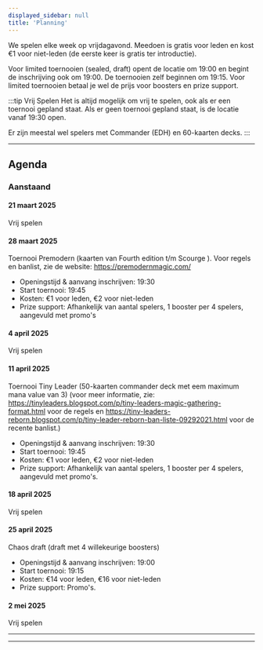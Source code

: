 ```yaml
---
displayed_sidebar: null
title: 'Planning'
---
```


We spelen elke week op vrijdagavond. Meedoen is gratis voor leden en kost €1 voor niet-leden (de eerste keer is gratis ter introductie).

Voor limited toernooien (sealed, draft) opent de locatie om 19:00 en begint de inschrijving ook om 19:00. De toernooien zelf beginnen om 19:15. Voor limited toernooien betaal je wel de prijs voor boosters en prize support.

:::tip Vrij Spelen
Het is altijd mogelijk om vrij te spelen, ook als er een toernooi gepland staat.
Als er geen toernooi gepland staat, is de locatie vanaf 19:30 open.

Er zijn meestal wel spelers met Commander (EDH) en 60-kaarten decks.
:::

---

## Agenda

### Aanstaand

#### 21 maart 2025

Vrij spelen

#### 28 maart 2025

Toernooi Premodern (kaarten van Fourth edition t/m Scourge ). Voor regels en banlist, zie de website: https://premodernmagic.com/ 

- Openingstijd & aanvang inschrijven: 19:30
- Start toernooi: 19:45
- Kosten: €1 voor leden, €2 voor niet-leden
- Prize support: Afhankelijk van aantal spelers, 1 booster per 4 spelers, aangevuld met promo's

#### 4 april 2025

Vrij spelen

#### 11 april 2025

Toernooi Tiny Leader (50-kaarten commander deck met eem maximum mana value van 3) (voor meer informatie, zie: https://tinyleaders.blogspot.com/p/tiny-leaders-magic-gathering-format.html voor de regels en https://tiny-leaders-reborn.blogspot.com/p/tiny-leader-reborn-ban-liste-09292021.html voor de recente banlist.)

- Openingstijd & aanvang inschrijven: 19:30
- Start toernooi: 19:45
- Kosten: €1 voor leden, €2 voor niet-leden
- Prize support: Afhankelijk van aantal spelers, 1 booster per 4 spelers, aangevuld met promo's.

#### 18 april 2025

Vrij spelen

#### 25 april 2025

Chaos draft (draft met 4 willekeurige boosters)

- Openingstijd & aanvang inschrijven: 19:00
- Start toernooi: 19:15
- Kosten: €14 voor leden, €16 voor niet-leden
- Prize support: Promo's.

#### 2 mei 2025

Vrij spelen


<!-- - 19:00 Openingstijd & aanvang inschrijven
- 19:15 Start toernooi
- €27,50 leden (€30 niet-leden)
- Prize support: 2 boosters p.p. -->

---
---
